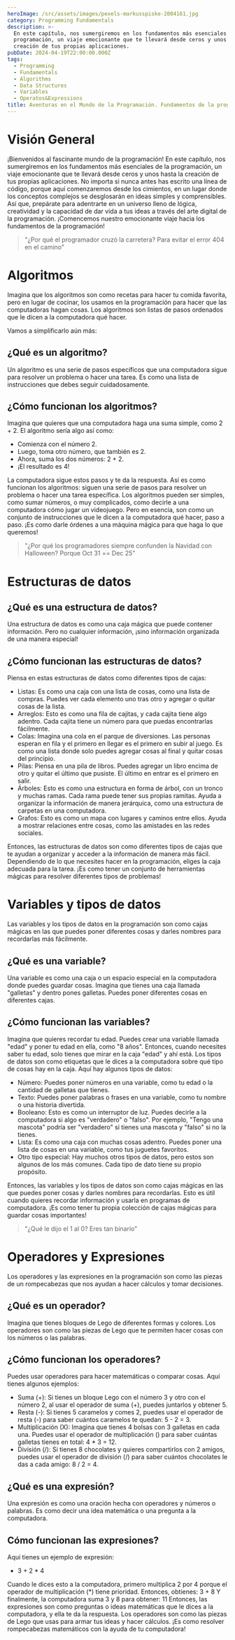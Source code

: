 ```yaml
---
heroImage: /src/assets/images/pexels-markusspiske-2004161.jpg
category: Programming Fundamentals
description: >-
  En este capítulo, nos sumergiremos en los fundamentos más esenciales de la
  programación, un viaje emocionante que te llevará desde ceros y unos hasta la
  creación de tus propias aplicaciones.
pubDate: 2024-04-19T22:00:00.000Z
tags:
  - Programming
  - Fundamentals
  - Algorithms
  - Data Structures
  - Variables
  - Operatos&Expressions
title: Aventuras en el Mundo de la Programación. Fundamentos de la programación
---
```


# Visión General

¡Bienvenidos al fascinante mundo de la programación! En este capítulo, nos sumergiremos en los fundamentos más esenciales de la programación, un viaje emocionante que te llevará desde ceros y unos hasta la creación de tus propias aplicaciones. No importa si nunca antes has escrito una línea de código, porque aquí comenzaremos desde los cimientos, en un lugar donde los conceptos complejos se desglosarán en ideas simples y comprensibles. Así que, prepárate para adentrarte en un universo lleno de lógica, creatividad y la capacidad de dar vida a tus ideas a través del arte digital de la programación. ¡Comencemos nuestro emocionante viaje hacia los fundamentos de la programación!

> "¿Por qué el programador cruzó la carretera? Para evitar el error 404 en el camino"

# Algoritmos

Imagina que los algoritmos son como recetas para hacer tu comida favorita, pero en lugar de cocinar, los usamos en la programación para hacer que las computadoras hagan cosas. Los algoritmos son listas de pasos ordenados que le dicen a la computadora qué hacer.

Vamos a simplificarlo aún más:

## ¿Qué es un algoritmo?

Un algoritmo es una serie de pasos específicos que una computadora sigue para resolver un problema o hacer una tarea. Es como una lista de instrucciones que debes seguir cuidadosamente.

## ¿Cómo funcionan los algoritmos?

Imagina que quieres que una computadora haga una suma simple, como 2 + 2. El algoritmo sería algo así como:

- Comienza con el número 2.
- Luego, toma otro número, que también es 2.
- Ahora, suma los dos números: 2 + 2.
- ¡El resultado es 4!

La computadora sigue estos pasos y te da la respuesta. Así es como funcionan los algoritmos: siguen una serie de pasos para resolver un problema o hacer una tarea específica.
Los algoritmos pueden ser simples, como sumar números, o muy complicados, como decirle a una computadora cómo jugar un videojuego. Pero en esencia, son como un conjunto de instrucciones que le dicen a la computadora qué hacer, paso a paso. ¡Es como darle órdenes a una máquina mágica para que haga lo que queremos!

> "¿Por qué los programadores siempre confunden la Navidad con Halloween? Porque Oct 31 == Dec 25"

# Estructuras de datos

## ¿Qué es una estructura de datos?

Una estructura de datos es como una caja mágica que puede contener información. Pero no cualquier información, ¡sino información organizada de una manera especial!

## ¿Cómo funcionan las estructuras de datos?

Piensa en estas estructuras de datos como diferentes tipos de cajas:

- Listas: Es como una caja con una lista de cosas, como una lista de compras. Puedes ver cada elemento uno tras otro y agregar o quitar cosas de la lista.
- Arreglos: Esto es como una fila de cajitas, y cada cajita tiene algo adentro. Cada cajita tiene un número para que puedas encontrarlas fácilmente.
- Colas: Imagina una cola en el parque de diversiones. Las personas esperan en fila y el primero en llegar es el primero en subir al juego. Es como una lista donde solo puedes agregar cosas al final y quitar cosas del principio.
- Pilas: Piensa en una pila de libros. Puedes agregar un libro encima de otro y quitar el último que pusiste. El último en entrar es el primero en salir.
- Árboles: Esto es como una estructura en forma de árbol, con un tronco y muchas ramas. Cada rama puede tener sus propias ramitas. Ayuda a organizar la información de manera jerárquica, como una estructura de carpetas en una computadora.
- Grafos: Esto es como un mapa con lugares y caminos entre ellos. Ayuda a mostrar relaciones entre cosas, como las amistades en las redes sociales.

Entonces, las estructuras de datos son como diferentes tipos de cajas que te ayudan a organizar y acceder a la información de manera más fácil. Dependiendo de lo que necesites hacer en la programación, eliges la caja adecuada para la tarea. ¡Es como tener un conjunto de herramientas mágicas para resolver diferentes tipos de problemas!

# Variables y tipos de datos

Las variables y los tipos de datos en la programación son como cajas mágicas en las que puedes poner diferentes cosas y darles nombres para recordarlas más fácilmente.

## ¿Qué es una variable?

Una variable es como una caja o un espacio especial en la computadora donde puedes guardar cosas. Imagina que tienes una caja llamada "galletas" y dentro pones galletas. Puedes poner diferentes cosas en diferentes cajas.

## ¿Cómo funcionan las variables?

Imagina que quieres recordar tu edad. Puedes crear una variable llamada "edad" y poner tu edad en ella, como "8 años". Entonces, cuando necesites saber tu edad, solo tienes que mirar en la caja "edad" y ahí está.
Los tipos de datos son como etiquetas que le dices a la computadora sobre qué tipo de cosas hay en la caja. Aquí hay algunos tipos de datos:

- Número: Puedes poner números en una variable, como tu edad o la cantidad de galletas que tienes.
- Texto: Puedes poner palabras o frases en una variable, como tu nombre o una historia divertida.
- Booleano: Esto es como un interruptor de luz. Puedes decirle a la computadora si algo es "verdadero" o "falso". Por ejemplo, "Tengo una mascota" podría ser "verdadero" si tienes una mascota y "falso" si no la tienes.
- Lista: Es como una caja con muchas cosas adentro. Puedes poner una lista de cosas en una variable, como tus juguetes favoritos.
- Otro tipo especial: Hay muchos otros tipos de datos, pero estos son algunos de los más comunes. Cada tipo de dato tiene su propio propósito.

Entonces, las variables y los tipos de datos son como cajas mágicas en las que puedes poner cosas y darles nombres para recordarlas. Esto es útil cuando quieres recordar información y usarla en programas de computadora. ¡Es como tener tu propia colección de cajas mágicas para guardar cosas importantes!

> "¿Qué le dijo el 1 al 0? Eres tan binario"

# Operadores y Expresiones

Los operadores y las expresiones en la programación son como las piezas de un rompecabezas que nos ayudan a hacer cálculos y tomar decisiones.

## ¿Qué es un operador?

Imagina que tienes bloques de Lego de diferentes formas y colores. Los operadores son como las piezas de Lego que te permiten hacer cosas con los números o las palabras.

## ¿Cómo funcionan los operadores?

Puedes usar operadores para hacer matemáticas o comparar cosas. Aquí tienes algunos ejemplos:

- Suma (+): Si tienes un bloque Lego con el número 3 y otro con el número 2, al usar el operador de suma (+), puedes juntarlos y obtener 5.
- Resta (-): Si tienes 5 caramelos y comes 2, puedes usar el operador de resta (-) para saber cuántos caramelos te quedan: 5 - 2 = 3.
- Multiplicación (X): Imagina que tienes 4 bolsas con 3 galletas en cada una. Puedes usar el operador de multiplicación () para saber cuántas galletas tienes en total: 4 \* 3 = 12.
- División (/): Si tienes 8 chocolates y quieres compartirlos con 2 amigos, puedes usar el operador de división (/) para saber cuántos chocolates le das a cada amigo: 8 / 2 = 4.

## ¿Qué es una expresión?

Una expresión es como una oración hecha con operadores y números o palabras. Es como decir una idea matemática o una pregunta a la computadora.

## Cómo funcionan las expresiones?

Aquí tienes un ejemplo de expresión:

- 3 + 2 \* 4

Cuando le dices esto a la computadora, primero multiplica 2 por 4 porque el operador de multiplicación (\*) tiene prioridad. Entonces, obtienes: 3 + 8
Y finalmente, la computadora suma 3 y 8 para obtener: 11
Entonces, las expresiones son como preguntas o ideas matemáticas que le dices a la computadora, y ella te da la respuesta. Los operadores son como las piezas de Lego que usas para armar tus ideas y hacer cálculos. ¡Es como resolver rompecabezas matemáticos con la ayuda de tu computadora!
